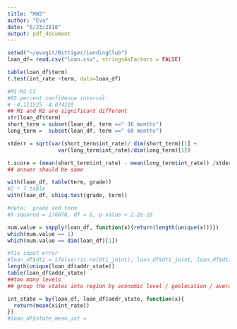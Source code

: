 ```yaml
---
title: "HW2"
author: "Eva"
date: "6/23/2018"
output: pdf_document
---
```

```r
setwd("~/evagit/Bittiger/LendingClub")
loan_df= read.csv("loan.csv", stringsAsFactors = FALSE)
```

```r
table(loan_df$term)
t.test(int_rate ~term, data=loan_df)

#M1-M2 CI
#95 percent confidence interval:
# -4.111525 -4.074310
## M1 and M2 are significant different
str(loan_df$term)
short_term = subset(loan_df, term ==" 36 months")
long_term =  subset(loan_df, term ==" 60 months")

stderr = sqrt(var(short_term$int_rate)/ dim(short_term)[1] + 
                var(long_term$int_rate)/dim(long_term)[1])

t.score = (mean(short_term$int_rate) - mean(long_term$int_rate)) /stderr
## answer should be same

with(loan_df, table(term, grade))
#2 * 7 table
with(loan_df, chisq.test(grade, term))

#data:  grade and term
#X-squared = 176070, df = 6, p-value < 2.2e-16

```
```r
num.value = sapply(loan_df, function(x){return(length(unique(x)))})
which(num.value == 1)
which(num.value == dim(loan_df)[1])

#fix input error
#loan_df$dti = ifelse(!is.na(dti_joint), loan_df$dti_joint, loan_df$dti)
length(unique(loan_df$addr_state))
table(loan_df$addr_state)
##too many levels
## group the states into region by economic level / geolocation / average interest rate

int_state = by(loan_df, loan_df$addr_state, function(x){
  return(mean(x$int_rate))
})
#loan_df$state_mean_int = 

```

